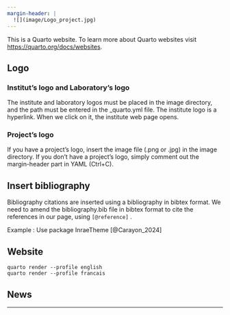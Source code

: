 ```yaml
---
margin-header: |
  ![](image/Logo_project.jpg)
---
```


::: {.content-visible when-profile="english"}
This is a Quarto website.
To learn more about Quarto websites visit <https://quarto.org/docs/websites>.


## Logo 

### Institut's logo and Laboratory's logo

The institute and laboratory logos must be placed in the image directory, and the path must be entered in the _quarto.yml file.
The institute logo is a hyperlink. When we click on it, the institute web page opens.

### Project's logo

If you have a project's logo, insert the image file (.png or .jpg) in the image directory. If you don't have a project's logo, simply comment out the margin-header part in YAML (Ctrl+C).

## Insert bibliography

Bibliography citations are inserted using a bibliography in bibtex format. We need to amend the bibliography.bib file in bibtex format to cite the references in our page, using ```[@reference]``` .

Example :
Use package InraeTheme [@Carayon_2024]

## Website

```
quarto render --profile english
quarto render --profile francais
```

## News


:::


---


